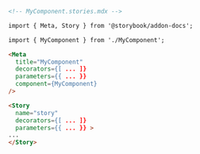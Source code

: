 ```md
<!-- MyComponent.stories.mdx -->

import { Meta, Story } from '@storybook/addon-docs';

import { MyComponent } from './MyComponent';

<Meta
  title="MyComponent"
  decorators={[ ... ]}
  parameters={{ ... }}
  component={MyComponent}
/>

<Story 
  name="story" 
  decorators={[ ... ]} 
  parameters={{ ... }} >
...
</Story>
```
